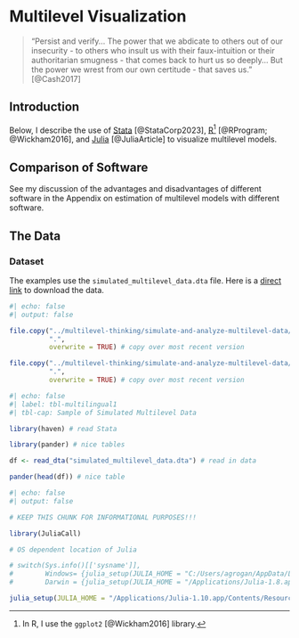 # Multilevel Visualization

> "Persist and verify... The power that we abdicate to others out of our insecurity - to others who insult us with their faux-intuition or their authoritarian smugness - that comes back to hurt us so deeply... But the power we wrest from our own certitude - that saves us." [@Cash2017]

## Introduction

Below, I describe the use of [Stata](https://www.stata.com/) [@StataCorp2023], [R](https://www.r-project.org/)[^ggplot2] [@RProgram; @Wickham2016], and [Julia](https://www.julialang.org/) [@JuliaArticle] to visualize multilevel models. 

::: {.callout-tip}
## Comparison of Software

See my discussion of the advantages and disadvantages of different software in the Appendix on estimation of multilevel models with different software.
:::

[^ggplot2]: In R, I use the `ggplot2` [@Wickham2016] library.

## The Data {#sec-data}

::: {.callout-note}
### Dataset

The examples use the `simulated_multilevel_data.dta` file. Here is a [direct link](https://github.com/agrogan1/multilevel-multilingual/raw/main/simulated_multilevel_data.dta) to download the data.
:::

```r
#| echo: false
#| output: false

file.copy("../multilevel-thinking/simulate-and-analyze-multilevel-data/simulated_multilevel_data.dta", 
          ".",
          overwrite = TRUE) # copy over most recent version

file.copy("../multilevel-thinking/simulate-and-analyze-multilevel-data/simulated_multilevel_longitudinal_data.dta", 
          ".",
          overwrite = TRUE) # copy over most recent version

```

```r
#| echo: false
#| label: tbl-multilingual1
#| tbl-cap: Sample of Simulated Multilevel Data

library(haven) # read Stata

library(pander) # nice tables

df <- read_dta("simulated_multilevel_data.dta") # read in data

pander(head(df)) # nice table

```

```r
#| echo: false
#| output: false

# KEEP THIS CHUNK FOR INFORMATIONAL PURPOSES!!!

library(JuliaCall)

# OS dependent location of Julia

# switch(Sys.info()[['sysname']],
#        Windows= {julia_setup(JULIA_HOME = "C:/Users/agrogan/AppData/Local/Programs/Julia-1.10.2/bin/")},
#        Darwin = {julia_setup(JULIA_HOME = "/Applications/Julia-1.8.app/Contents/Resources/julia/bin")})

julia_setup(JULIA_HOME = "/Applications/Julia-1.10.app/Contents/Resources/julia/bin")

```
